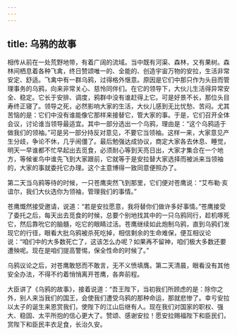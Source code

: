 ```yaml
---
---
---
```

title: 乌鸦的故事
---




相传从前在一处荒野地带，有着广阔的流域。当中既有河渠、森林，又有果树。森林间栖息着各种飞禽，终日赞颂唯一的、全能的、创造宇宙万物的安拉，生活非常安定、舒适。飞禽中有一群乌鸦，过得格外惬意。原因是它们中那只作为头目而管理事务的乌鸦，向来非常关心、慈怜同伴们。在它的领导下，大伙儿生活得异常安全、稳定。它长于安排、调度，鸦群中没有谁赶得上它。可是好景不长，那位头目寿终正寝了。领导之死，必然影响大家的生活，大伙儿感到无比忧愁、苦闷。尤其苦恼的是：它们中没有谁能像它那样来接替它，管大家的事。于是，它们召开全体会议，讨论谁当领导最适宜。其中一部分选出一个乌鸦，理由是：“这个乌鸦适于做我们的领袖。”可是另一部分持反对意见，不要它当领袖。这样一来，大家意见产生分歧，争论不休，几乎闹僵了。最后勉强达成协议，商定大家各去休息、睡觉，明天一早谁都不忙早起出去觅食，必须耐心等到天亮日出，大家才集合在一个地方，等候雀鸟中谁先飞到大家跟前，它就等于是安拉替大家选择而被派来当领袖的，大家的事就委托它办理。这个主意博得一致同意便照办了。

第二天当乌鸦等待的时候，一只苍鹰突然飞到那里，它们便对苍鹰说：“艾布勒·亥谊尔，我们大伙选你为领袖，管理我们的事情。”

苍鹰慨然接受邀请，说道：“若是安拉愿意，我将替你们做许多好事情。”苍鹰接受了委托之后，每天出去觅食的时候，总要个别地找其中的一只乌鸦同行，趁机啄死它，然后靠吮它的脑髓，吃它的眼睛过活。苍鹰继续如此炮制乌鸦，直到乌鸦们发现它的行径，眼看大批乌鸦被杀死吃掉，相信剩余的生命难保，便互相议论说：“咱们中的大多数死亡了，这该怎么办呢？如果再不留神，咱们极大多数还要遭殃呢。现在是咱们提高警惕，保全性命的时候了。”

乌鸦议论之后，对苍鹰敢怒而不敢言，无不义愤填膺。第二天清晨，眼看没有其他安全办法，不得不约着悄悄离开苍鹰，各奔前程。

大臣讲了《乌鸦的故事》，接着说道：“吾王陛下，当初我们所顾虑的是：除你之外，别人来当我们的国王，会使我们遭受乌鸦的那种命运，那就悲惨了。幸亏安拉以太子的诞生来恩赏我们，使陛下的江山后继有人。现在我们对国家的职权、强大、稳固、太平所抱的信心更大了。赞颂、感谢安拉！愿安拉赐福陛下和臣民们，赏陛下和臣民丰衣足食，长治久安。